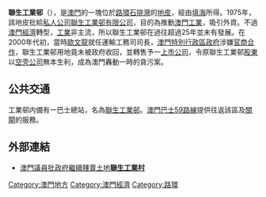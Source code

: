 '''聯生工業邨'''（{{lang-pt|'''Parque Industrial da Concórdia'''}}），是[[澳門|澳門]]的一塊位於[[路環|路環]][[石排湾_(澳门)|石排灣]]的[[地皮|地皮]]，經由[[澳門填海|填海]]所得。1975年，該地皮批給[[私人公司|私人公司]][[聯生工業邨有限公司|聯生工業邨有限公司]]，目的為推動[[澳門工業|澳門工業]]，吸引外資。不過[[澳門經濟|澳門經濟]]轉型，[[工業|工業]]非主流，所以聯生工業邨在過往超過25年並未有發展。在2000年代初，當時[[歐文龍|歐文龍]]就任運輸工務司司長，[[澳門特別行政區政府|澳門特別行政區政府]]涉嫌[[官商合作|官商合作]]，聯生工業邨用地竟未被政府收回，並轉售予一[[上市公司|上市公司]]，令原聯生工業邨[[股東|股東]]以[[空壳公司|空壳公司]]無本生利，成為澳門轟動一時的貪污案。

==公共交通==
工業邨内備有一巴士總站，名為[[聯生工業邨總站|聯生工業邨]]。[[澳門巴士59路線|澳門巴士59路線]]提供往返該區及[[關閘|關閘]]的服務。

==外部連結==
* [http://hk.epochtimes.com/7/11/9/54520.htm 澳門議員批政府繼續賤賣土地'''聯生工業村'''] {{Wayback|url=http://hk.epochtimes.com/7/11/9/54520.htm |date=20080213161929 }}

{{stub}}

[[Category:澳門地方|Category:澳門地方]]
[[Category:澳門經濟|Category:澳門經濟]]
[[Category:路環|Category:路環]]